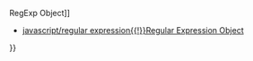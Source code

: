 {{Page_Title}}
{{Flags}}
{{Summary_Section|Returns a Boolean value that indicates whether or not a pattern exists in a searched string.

}}
{{JS_Syntax|Formats={{JS_Syntax_Format
|Format= rgExp.'''test(''' str ''')''' }}
|Values={{JS_Syntax_Parameter
|Name=rgExp
|Required=Required
|Description=An instance of a '''Regular Expression''' object containing the regular expression pattern and applicable flags.}}{{JS_Syntax_Parameter
|Name=str
|Required=Required
|Description=The string on which to perform the search.}}
}}
{{Remarks_Section
|Remarks=The '''test''' method checks to see if a pattern exists within a string and returns '''true''' if so, and '''false''' otherwise.

The properties of the global '''RegExp''' object are not modified by the '''test''' method.
}}
{{Examples_Section
|Not_required=No
|Examples={{Single_Example
|Language=JavaScript
|Description=The following example illustrates the use of the '''test''' method. To use this example, pass the function a regular expression pattern and a string. The function will test for the occurrence of the regular expression pattern in the string and return a string indicating the results of that search:

|Code= function TestDemo(re, teststring)
 {
    // Test string for existence of regular expression.
    var found = re.test(teststring)
 
    // Format the output.
    var s = "";
    s += "'" + teststring + "'"
 
    if (found)
       s += " contains ";
    else
       s += " does not contain ";
       
    s += "'" + re.source + "'"
    return(s);
 }
}}}}
{{See_Also_Section
|Manual_links=* [[javascript/RegExp{{!}}RegExp Object]]
* [[javascript/regular expression{{!}}Regular Expression Object]]
}}
{{Topics | JS Basic}}

{{External_Attribution
|Is_CC-BY-SA=No
|Sources=MSDN
|MDN_link=
|MSDN_link=http://msdn.microsoft.com/en-us/library/ie/a55e5s6b(v=vs.94).aspx
|HTML5Rocks_link=
}}
